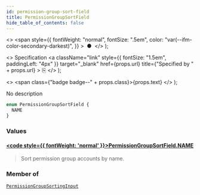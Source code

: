 ```yaml
---
id: permission-group-sort-field
title: PermissionGroupSortField
hide_table_of_contents: false
---
```


  <>
    <span
      style={{
        fontWeight: "normal",
        fontSize: ".5em",
        color: "var(--ifm-color-secondary-darkest)",
      }}
    >
      &nbsp;●&nbsp;
    </span>
  </>
);

  <>
    Specification
    <a
      className="link"
      style={{ fontSize: "1.5em", paddingLeft: "4px" }}
      target="\_blank"
      href={props.url}
      title={"Specified by " + props.url}
    >
      ⎘
    </a>
  </>
);

  <>
    <span class={"badge badge--" + props.class}>{props.text}</span>
  </>
);

No description

```graphql
enum PermissionGroupSortField {
  NAME
}
```

### Values

#### [<code style={{ fontWeight: 'normal' }}>PermissionGroupSortField.<b>NAME</b></code>](#)

> Sort permission group accounts by name.

### Member of

[`PermissionGroupSortingInput`](../../api-reference/inputs/permission-group-sorting-input) <Badge class="secondary" text="input"/>
